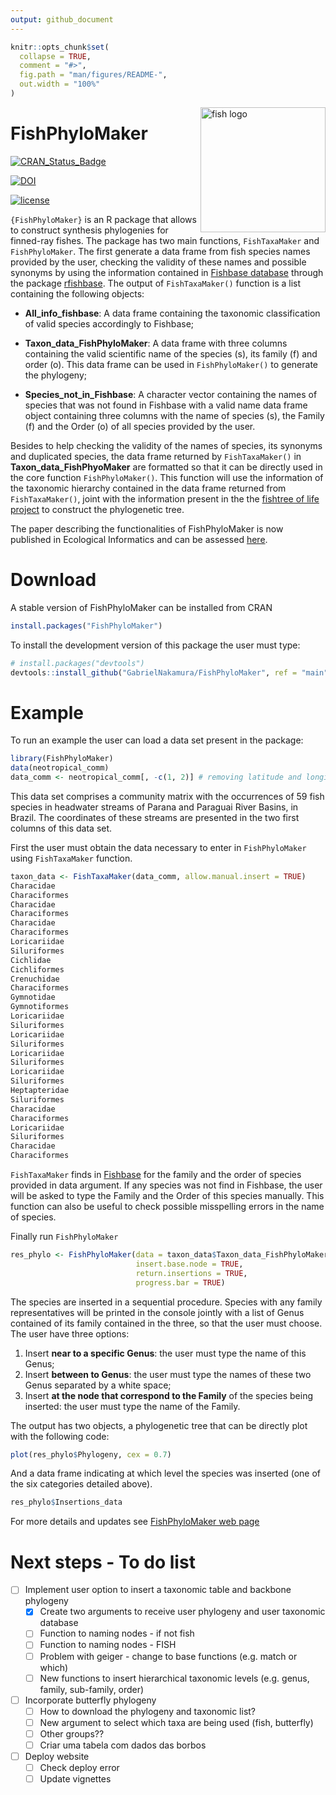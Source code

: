 ```yaml
---
output: github_document
---
```


<!-- README.md is generated from README.Rmd. Please edit that file -->

```r
knitr::opts_chunk$set(
  collapse = TRUE,
  comment = "#>",
  fig.path = "man/figures/README-",
  out.width = "100%"
)
```

<img src="man/figures/Logo_FishPhyloMaker.png" alt="fish logo" width="200px" align="right"/>

# FishPhyloMaker

[![CRAN_Status_Badge](https://www.r-pkg.org/badges/version/FishPhyloMaker)](https://cran.r-project.org/package=FishPhyloMaker)

[![DOI](https://zenodo.org/badge/336899540.svg)](https://zenodo.org/badge/latestdoi/336899540)

[![license](https://img.shields.io/github/license/mashape/apistatus.svg)](https://choosealicense.com/licenses/mit/)

`{FishPhyloMaker}` is an R package that allows to construct synthesis phylogenies for finned-ray fishes.
The package has two main functions, `FishTaxaMaker` and `FishPhyloMaker`. The first generate a data frame from fish species names provided by the user, checking the validity of these names and possible synonyms by using the information contained in [Fishbase database](http://www.fishbase.org) through the package [rfishbase](https://CRAN.R-project.org/package=rfishbase). The output of `FishTaxaMaker()` function is a list containing the following objects: 

- **All_info_fishbase**: A data frame containing the taxonomic classification of valid species accordingly to Fishbase;

- **Taxon_data_FishPhyloMaker**: A data frame with three columns containing the valid scientific name of the species
    (s), its family (f) and order (o). This data frame can be used in `FishPhyloMaker()` to generate the phylogeny;
- **Species_not_in_Fishbase**: A character vector containing the names of species that was not found      in Fishbase with a valid name
data frame object containing three columns with the name of species (s), the Family (f) and the Order (o) of all species provided by the user. 

Besides to help checking the validity of the names of species, its synonyms and duplicated species, the data frame returned by `FishTaxaMaker()` in **Taxon_data_FishPhyoMaker** are formatted so that it can be directly used in the core function `FishPhyloMaker()`. This function will use the information of the taxonomic hierarchy contained in the data frame returned from `FishTaxaMaker()`, joint with the information present in the the [fishtree of life project](https://fishtreeoflife.org/) to construct the phylogenetic tree.

The paper describing the functionalities of FishPhyloMaker is now published in Ecological Informatics and can be assessed [here](https://www.sciencedirect.com/science/article/pii/S1574954121002727).


# Download 

A stable version of FishPhyloMaker can be installed from CRAN

```.r
install.packages("FishPhyloMaker")
```

To install the development version of this package the user must type:

```.r
# install.packages("devtools")
devtools::install_github("GabrielNakamura/FishPhyloMaker", ref = "main")
```

# Example

To run an example the user can load a data set present in the package:

```.r
library(FishPhyloMaker)
data(neotropical_comm)
data_comm <- neotropical_comm[, -c(1, 2)] # removing latitude and longitude
```

This data set comprises a community matrix with the occurrences of 59 fish species in headwater streams of 
Parana and Paraguai River Basins, in Brazil. The coordinates of these streams are presented in the two first columns of this data set.

First the user must obtain the data necessary to enter in `FishPhyloMaker`  using `FishTaxaMaker` function.

```.r
taxon_data <- FishTaxaMaker(data_comm, allow.manual.insert = TRUE)
Characidae
Characiformes
Characidae
Characiformes
Characidae
Characiformes
Loricariidae
Siluriformes
Cichlidae
Cichliformes
Crenuchidae
Characiformes
Gymnotidae
Gymnotiformes
Loricariidae
Siluriformes
Loricariidae
Siluriformes
Loricariidae
Siluriformes
Loricariidae
Siluriformes
Heptapteridae
Siluriformes
Characidae
Characiformes
Loricariidae
Siluriformes
Characidae
Characiformes
```

`FishTaxaMaker` finds in [Fishbase](http://www.fishbase.org/search.php) for the family and the order of species provided in data argument. If any species was not find in Fishbase, the user will be asked to type the Family and the Order of this species manually. This function can also be useful to check possible misspelling errors in the name of species.


Finally run `FishPhyloMaker`

```.r
res_phylo <- FishPhyloMaker(data = taxon_data$Taxon_data_FishPhyloMaker,
                            insert.base.node = TRUE, 
                            return.insertions = TRUE, 
                            progress.bar = TRUE)
```

The species are inserted in a sequential procedure. Species with any family representatives will be printed in the console jointly with a list of Genus contained of its family contained in the three, so that the user must choose. The user have three options: 

1. Insert **near to a specific Genus**: the user must type the name of this Genus;
2. Insert **between to Genus**: the user must type the names of these two Genus separated by a white space;
3. Insert **at the node that correspond to the Family** of the species being inserted: the user must type the name of the Family.

The output has two objects, a phylogenetic tree that can be directly plot with the following code:

```.r
plot(res_phylo$Phylogeny, cex = 0.7)
```

And a data frame indicating at which level the species was inserted (one of the six categories detailed above).

```.r
res_phylo$Insertions_data
```

For more details and updates see [FishPhyloMaker web page](https://gabrielnakamura.github.io/FishPhyloMaker/)

# Next steps - To do list

- [ ] Implement user option to insert a taxonomic table and backbone phylogeny
    - [X] Create two arguments to receive user phylogeny and user taxonomic database
    - [ ] Function to naming nodes - if not fish
    - [ ] Function to naming nodes - FISH 
    - [ ] Problem with geiger - change to base functions (e.g. match or which)
    - [ ] New functions to insert hierarchical taxonomic levels (e.g. genus, family, sub-family, order) 
    
- [ ] Incorporate butterfly phylogeny
    - [ ] How to download the phylogeny and taxonomic list?
    - [ ] New argument to select which taxa are being used (fish, butterfly)
    - [ ] Other groups??
    - [ ] Criar uma tabela com dados das borbos 
    
- [ ] Deploy website
    - [ ] Check deploy error
    - [ ] Update vignettes
    

